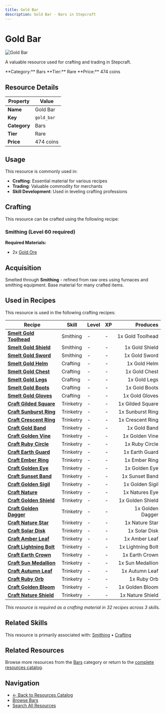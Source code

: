 ```yaml
---
title: Gold Bar
description: Gold Bar - Bars in Stepcraft
---
```


# Gold Bar

<div className="flex items-start gap-6 mb-8">
  <div className="flex-shrink-0">
    <img src="/assets/resources/smithing/gold_bar.png" alt="Gold Bar" className="w-24 h-24 border rounded-lg" />
  </div>
  <div className="flex-1">
    <div className="space-y-2">
      <p className="text-lg text-muted-foreground">A valuable resource used for crafting and trading in Stepcraft.</p>
      <div className="flex flex-wrap gap-4 text-sm">
        <span className="px-2 py-1 bg-blue-100 dark:bg-blue-900 rounded-md">
          **Category:** Bars
        </span>
        <span className="px-2 py-1 bg-blue-100 dark:bg-blue-900 rounded-md">
          **Tier:** Rare
        </span>
        <span className="px-2 py-1 bg-green-100 dark:bg-green-900 rounded-md">
          **Price:** 474 coins
        </span>
      </div>
    </div>
  </div>
</div>

## Resource Details

| Property | Value |
|----------|-------|
| **Name** | Gold Bar |
| **Key** | `gold_bar` |
| **Category** | Bars |
| **Tier** | Rare |
| **Price** | 474 coins |


## Usage

This resource is commonly used in:

- **Crafting**: Essential material for various recipes
- **Trading**: Valuable commodity for merchants
- **Skill Development**: Used in leveling crafting professions



## Crafting

This resource can be crafted using the following recipe:

### Smithing (Level 60 required)

**Required Materials:**
- 2x [Gold Ore](/docs/resources/individual/gold_ore)





## Acquisition

Smelted through **Smithing** - refined from raw ores using furnaces and smithing equipment. Base material for many crafted items.


## Used in Recipes

This resource is used in the following crafting recipes:

| Recipe | Skill | Level | XP | Produces |
|--------|-------|-------|----|---------:|
| **[Smelt Gold Toolhead](/docs/resources/individual/gold_toolhead)** | Smithing | - | - | 1x Gold Toolhead |
| **[Smelt Gold Shield](/docs/items/individual/gold_shield)** | Smithing | - | - | 1x Gold Shield |
| **[Smelt Gold Sword](/docs/items/individual/gold_sword)** | Smithing | - | - | 1x Gold Sword |
| **[Smelt Gold Helm](/docs/items/individual/gold_helm)** | Crafting | - | - | 1x Gold Helm |
| **[Smelt Gold Chest](/docs/items/individual/gold_chest)** | Crafting | - | - | 1x Gold Chest |
| **[Smelt Gold Legs](/docs/items/individual/gold_legs)** | Crafting | - | - | 1x Gold Legs |
| **[Smelt Gold Boots](/docs/items/individual/gold_boots)** | Crafting | - | - | 1x Gold Boots |
| **[Smelt Gold Gloves](/docs/items/individual/gold_gloves)** | Crafting | - | - | 1x Gold Gloves |
| **[Craft Gilded Square](/docs/items/individual/gilded_square)** | Trinketry | - | - | 1x Gilded Square |
| **[Craft Sunburst Ring](/docs/items/individual/sunburst_ring)** | Trinketry | - | - | 1x Sunburst Ring |
| **[Craft Crescent Ring](/docs/items/individual/crescent_ring)** | Trinketry | - | - | 1x Crescent Ring |
| **[Craft Gold Band](/docs/items/individual/gold_band)** | Trinketry | - | - | 1x Gold Band |
| **[Craft Golden Vine](/docs/resources/individual/golden_vine)** | Trinketry | - | - | 1x Golden Vine |
| **[Craft Ruby Circle](/docs/resources/individual/ruby_circle)** | Trinketry | - | - | 1x Ruby Circle |
| **[Craft Earth Guard](/docs/items/individual/earth_guard)** | Trinketry | - | - | 1x Earth Guard |
| **[Craft Ember Ring](/docs/items/individual/ember_ring)** | Trinketry | - | - | 1x Ember Ring |
| **[Craft Golden Eye](/docs/resources/individual/golden_eye)** | Trinketry | - | - | 1x Golden Eye |
| **[Craft Sunset Band](/docs/items/individual/sunset_band)** | Trinketry | - | - | 1x Sunset Band |
| **[Craft Golden Sigil](/docs/resources/individual/golden_sigil)** | Trinketry | - | - | 1x Golden Sigil |
| **[Craft Nature](/docs/resources/individual/natures_eye)** | Trinketry | - | - | 1x Natures Eye |
| **[Craft Golden Shield](/docs/items/individual/golden_shield)** | Trinketry | - | - | 1x Golden Shield |
| **[Craft Golden Dagger](/docs/resources/individual/golden_dagger)** | Trinketry | - | - | 1x Golden Dagger |
| **[Craft Nature Star](/docs/items/individual/nature_star)** | Trinketry | - | - | 1x Nature Star |
| **[Craft Solar Disk](/docs/resources/individual/solar_disk)** | Trinketry | - | - | 1x Solar Disk |
| **[Craft Amber Leaf](/docs/resources/individual/amber_leaf)** | Trinketry | - | - | 1x Amber Leaf |
| **[Craft Lightning Bolt](/docs/resources/individual/lightning_bolt)** | Trinketry | - | - | 1x Lightning Bolt |
| **[Craft Earth Crown](/docs/resources/individual/earth_crown)** | Trinketry | - | - | 1x Earth Crown |
| **[Craft Sun Medallion](/docs/resources/individual/sun_medallion)** | Trinketry | - | - | 1x Sun Medallion |
| **[Craft Autumn Leaf](/docs/resources/individual/autumn_leaf)** | Trinketry | - | - | 1x Autumn Leaf |
| **[Craft Ruby Orb](/docs/resources/individual/ruby_orb)** | Trinketry | - | - | 1x Ruby Orb |
| **[Craft Golden Bloom](/docs/resources/individual/golden_bloom)** | Trinketry | - | - | 1x Golden Bloom |
| **[Craft Nature Shield](/docs/items/individual/nature_shield)** | Trinketry | - | - | 1x Nature Shield |

*This resource is required as a crafting material in 32 recipes across 3 skills.*


## Related Skills

This resource is primarily associated with: [Smithing](/docs/skills/individual/smithing) • [Crafting](/docs/skills/individual/crafting)

## Related Resources

Browse more resources from the [Bars](/docs/resources#bars) category or return to the [complete resources catalog](/docs/resources).

## Navigation

- [← Back to Resources Catalog](/docs/resources)
- [Browse Bars](/docs/resources#bars)
- [Search All Resources](/search)
